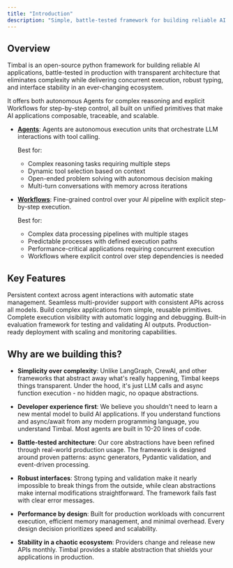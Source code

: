 ```yaml
---
title: "Introduction"
description: "Simple, battle-tested framework for building reliable AI applications"
---
```


## Overview

Timbal is an open-source python framework for building reliable AI applications, battle-tested in production with transparent architecture that eliminates complexity while delivering concurrent execution, robust typing, and interface stability in an ever-changing ecosystem.

It offers both autonomous Agents for complex reasoning and explicit Workflows for step-by-step control, all built on unified primitives that make AI applications composable, traceable, and scalable.

- **[Agents](./agents)**: Agents are autonomous execution units that orchestrate LLM interactions with tool calling. 

  Best for:
  - Complex reasoning tasks requiring multiple steps
  - Dynamic tool selection based on context
  - Open-ended problem solving with autonomous decision making
  - Multi-turn conversations with memory across iterations

- **[Workflows](./workflows)**: Fine-grained control over your AI pipeline with explicit step-by-step execution. 

  Best for:
  - Complex data processing pipelines with multiple stages
  - Predictable processes with defined execution paths
  - Performance-critical applications requiring concurrent execution
  - Workflows where explicit control over step dependencies is needed

## Key Features

<Columns cols={3}>
  <Card
    title="Memory"
    icon="database"
    href="#"
  >
    Persistent context across agent interactions with automatic state management.
  </Card>
  <Card
    title="Model Routing"
    icon="arrow-progress"
    href="#"
  >
    Seamless multi-provider support with consistent APIs across all models.
  </Card>
    <Card
    title="Composability"
    icon="puzzle-piece"
    href="#"
  >
    Build complex applications from simple, reusable primitives.
  </Card>
  <Card
    title="Tracing"
    icon="wave-pulse"
    href="#"
  >
    Complete execution visibility with automatic logging and debugging.
  </Card>
  <Card
    title="Evals"
    icon="shield-check"
    href="#"
  >
    Built-in evaluation framework for testing and validating AI outputs.
  </Card>
  <Card
    title="Deployment"
    icon="rocket-launch"
    href="#"
  >
    Production-ready deployment with scaling and monitoring capabilities.
  </Card>
</Columns>

## Why are we building this?

- **Simplicity over complexity**: Unlike LangGraph, CrewAI, and other frameworks that abstract away what's really happening, Timbal keeps things transparent. Under the hood, it's just LLM calls and async function execution - no hidden magic, no opaque abstractions.

- **Developer experience first**: We believe you shouldn't need to learn a new mental model to build AI applications. If you understand functions and async/await from any modern programming language, you understand Timbal. Most agents are built in 10-20 lines of code.

- **Battle-tested architecture**: Our core abstractions have been refined through real-world production usage. The framework is designed around proven patterns: async generators, Pydantic validation, and event-driven processing.

- **Robust interfaces**: Strong typing and validation make it nearly impossible to break things from the outside, while clean abstractions make internal modifications straightforward. The framework fails fast with clear error messages.

- **Performance by design**: Built for production workloads with concurrent execution, efficient memory management, and minimal overhead. Every design decision prioritizes speed and scalability.

- **Stability in a chaotic ecosystem**: Providers change and release new APIs monthly. Timbal provides a stable abstraction that shields your applications in production.
